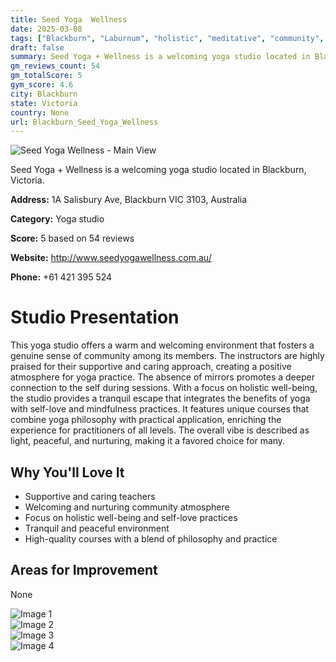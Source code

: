 ```yaml
---
title: Seed Yoga  Wellness
date: 2025-03-08
tags: ["Blackburn", "Laburnum", "holistic", "meditative", "community", "atmosphere", "Blackburn"]  
draft: false
summary: Seed Yoga + Wellness is a welcoming yoga studio located in Blackburn, Victoria.
gm_reviews_count: 54
gm_totalScore: 5
gym_score: 4.6
city: Blackburn
state: Victoria
country: None
url: Blackburn_Seed_Yoga_Wellness
---
```


<div className="aspect-[16/9] relative my-8">
  <img 
    src="https://lh5.googleusercontent.com/p/AF1QipN_pkXOa7KghFWRuA3JqY6B25vpAfQb3WiOHGYA=w1920-h1080-k-no"
    alt="Seed Yoga  Wellness - Main View"
    className="object-cover absolute inset-0 w-full h-full rounded-lg"
  />
</div>

Seed Yoga + Wellness is a welcoming yoga studio located in Blackburn, Victoria.

**Address:** 1A Salisbury Ave, Blackburn VIC 3103, Australia

**Category:** Yoga studio

**Score:** 5 based on 54 reviews

**Website:** http://www.seedyogawellness.com.au/

**Phone:** +61 421 395 524

# Studio Presentation

This yoga studio offers a warm and welcoming environment that fosters a genuine sense of community among its members. The instructors are highly praised for their supportive and caring approach, creating a positive atmosphere for yoga practice. The absence of mirrors promotes a deeper connection to the self during sessions. With a focus on holistic well-being, the studio provides a tranquil escape that integrates the benefits of yoga with self-love and mindfulness practices. It features unique courses that combine yoga philosophy with practical application, enriching the experience for practitioners of all levels. The overall vibe is described as light, peaceful, and nurturing, making it a favored choice for many.



## Why You'll Love It

- Supportive and caring teachers
- Welcoming and nurturing community atmosphere
- Focus on holistic well-being and self-love practices
- Tranquil and peaceful environment
- High-quality courses with a blend of philosophy and practice

## Areas for Improvement

None

<div className="grid grid-cols-1 xl:grid-cols-2 gap-4 my-8">
<div className="aspect-[4/3] relative"><img src="https://lh5.googleusercontent.com/p/AF1QipM5hTjpkq0DjazLAgLL4NiHjpUwSUQNCS26rGm7=w1920-h1080-k-no" alt="Image 1" className="object-cover absolute inset-0 w-full h-full rounded-lg" /></div>
<div className="aspect-[4/3] relative"><img src="https://lh5.googleusercontent.com/p/AF1QipNe_Cns5vfpMUJYUuFKv9V701FSCxOwIF1It5df=w1920-h1080-k-no" alt="Image 2" className="object-cover absolute inset-0 w-full h-full rounded-lg" /></div>
<div className="aspect-[4/3] relative"><img src="https://lh5.googleusercontent.com/p/AF1QipNByYWgjku6MGsnc0bug__nzs7Hy3zDpqeI3nWu=w1920-h1080-k-no" alt="Image 3" className="object-cover absolute inset-0 w-full h-full rounded-lg" /></div>
<div className="aspect-[4/3] relative"><img src="https://lh5.googleusercontent.com/p/AF1QipM1lIm9dci5SlQ0_5tQM4QEYuYtX41qCo5yfb2Z=w1920-h1080-k-no" alt="Image 4" className="object-cover absolute inset-0 w-full h-full rounded-lg" /></div>
</div>